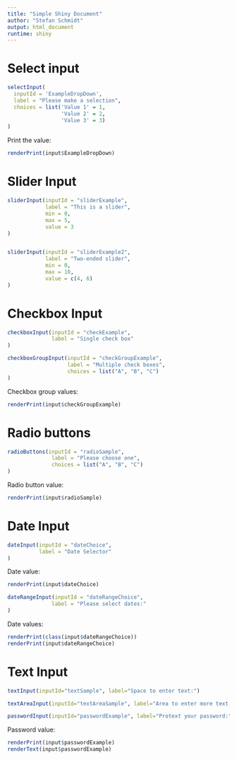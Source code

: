 ```yaml
---
title: "Simple Shiny Document"
author: "Stefan Schmidt"
output: html_document
runtime: shiny
---
```


# Select input

```r
selectInput(
  inputId = 'ExampleDropDown',
  label = "Please make a selection",
  choices = list('Value 1' = 1,
                 'Value 2' = 2,
                 'Value 3' = 3)
)
```

Print the value:

```r
renderPrint(input$ExampleDropDown)
```



# Slider Input

```r
sliderInput(inputId = "sliderExample",
            label = "This is a slider",
            min = 0,
            max = 5,
            value = 3
)


sliderInput(inputId = "sliderExample2",
            label = "Two-ended slider",
            min = 0,
            max = 10,
            value = c(4, 6)
)

```

# Checkbox Input

```r
checkboxInput(inputId = "checkExample",
              label = "Single check box"
)

checkboxGroupInput(inputId = "checkGroupExample",
                   label = "Multiple check boxes",
                   choices = list("A", "B", "C")
)
```


Checkbox group values:

```r
renderPrint(input$checkGroupExample)
```

# Radio buttons

```r
radioButtons(inputId = "radioSample",
              label = "Please choose one",
              choices = list("A", "B", "C")
)
```



Radio button value:

```r
renderPrint(input$radioSample)
```


# Date Input

```r
dateInput(inputId = "dateChoice",
          label = "Date Selector"
)
```


Date value:

```r
renderPrint(input$dateChoice)
```


```r
dateRangeInput(inputId = "dateRangeChoice",
              label = "Please select dates:"
)
```


Date values:

```r
renderPrint(class(input$dateRangeChoice))
renderPrint(input$dateRangeChoice)
```


# Text Input

```r
textInput(inputId="textSample", label="Space to enter text:")

textAreaInput(inputId="textAreaSample", label="Area to enter more text:")

passwordInput(inputId="passwordExample", label="Protext your password:")
```

Password value:

```r
renderPrint(input$passwordExample)
renderText(input$passwordExample)
```


